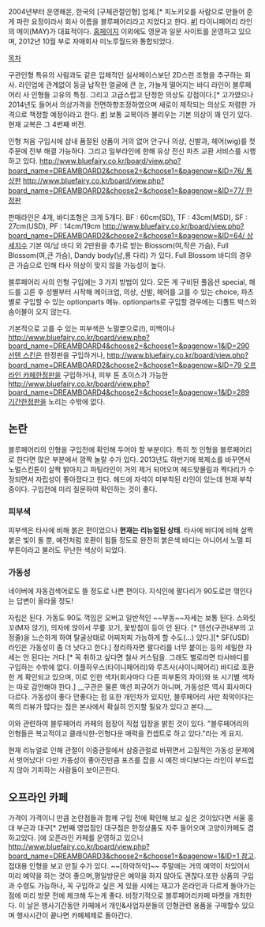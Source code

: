 2004년부터 운영해온, 한국의 [구체관절인형] 업체.[* 피노키오를 사람으로 만들어 준 게 파란 요정이라서 회사 이름을 블루페어리라고 지었다고 한다. [http://gall.dcinside.com/board/view/?id=doll&no=61253 #]] 타이니페어리 라인의 메이(MAY)가 대표적이다.
[http://www.bluefairy.co.kr/ 홈페이지] 이외에도 영문과 일문 사이트를 운영하고 있으며, 2012년 10월 부로 자매회사 미노루월드와 통합되었다.

[[목차]]

구관인형 특유의 사람과도 같은 입체적인 실사페이스보단 2D스런 조형을 추구하는 회사. 라인업에 관계없이 둥글 납작한 얼굴에 큰 눈, 가늘게 떨어지는 바디 라인이 블루페어리 사 인형들 고유의 특징. 그리고 고급스럽고 단정한 의상도 강점이다.[* 고가였으나 2014년도 들어서 의상가격을 전면하향조정하였으며 새로이 제작되는 의상도 저렴한 가격으로 책정할 예정이라고 한다. [http://www.bluefairy.co.kr/board/view.php?board_name=DREAMBOARD4&choose2=&choose1=&pagenow=1&ID=374 #]] 보통 교복이라 불리우는 기본 의상이 꽤 인기 있다. 현재 교복은 그 4번째 버전.

인형 처음 구입시에 샵내 품절된 상품이 거의 없어 안구나 의상, 신발과, 헤어(wig)를 첫 주문에 전부 해결 가능하다. 그리고 일부라인에 한해 유상 전신 파츠 교환 서비스를 시행하고 있다. [[http://www.bluefairy.co.kr/board/view.php?board_name=DREAMBOARD2&choose2=&choose1=&pagenow=&ID=76/ 통상판]] [[http://www.bluefairy.co.kr/board/view.php?board_name=DREAMBOARD2&choose2=&choose1=&pagenow=&ID=77/ 한정판]]

판매라인은 4개, 바디조형은 크게 5개다.
BF : 60cm(SD), TF : 43cm(MSD), SF : 27cm(USD), PF : 14cm/19cm [[http://www.bluefairy.co.kr/board/view.php?board_name=DREAMBOARD2&choose2=&choose1=&pagenow=&ID=64/ 상세치수]]
기본 여/남 바디 외 2만원을 추가로 받는 Blossom(여,작은 가슴), Full Blossom(여,큰 가슴), Dandy body(남,롱 다리) 가 있다. Full Blossom 바디의 경우 큰 가슴으로 인해 타사 의상이 맞지 않을 가능성이 높다.

블루페어리 사의 인형 구입에는 3 가지 방법이 있다. 모든 게 구비된 풀옵션 special, 헤드를 고른 후 성별부터 시작해 메이크업, 의상, 신발, 헤어를 고를 수 있는 choice, 파츠별로 구입할 수 있는 optionparts 메뉴. optionparts로 구입할 경우에는 디폴트 박스와 솜이불이 오지 않는다.

기본적으로 고를 수 있는 피부색은 노말뿐으로(!), 미백이나 [[http://www.bluefairy.co.kr/board/view.php?board_name=DREAMBOARD4&choose2=&choose1=&pagenow=1&ID=290 선텐 스킨]]은 한정판을 구입하거나, [[http://www.bluefairy.co.kr/board/view.php?board_name=DREAMBOARD2&choose2=&choose1=&pagenow=&ID=79 오프라인 카페한정판]]을 구입하거나, 피부 톤 초이스가 가능한 [[http://www.bluefairy.co.kr/board/view.php?board_name=DREAMBOARD4&choose2=&choose1=&pagenow=1&ID=289 기간한정판]]을 노리는 수밖에 없다.

== 논란 ==
블루페어리의 인형을 구입전에 확인해 두어야 할 부분이다. 특히 첫 인형을 블루페어리로 한다면 많은 부분에서 깜짝 놀랄 수가 있다.
2013년도 하반기에 복제소를 바꾸면서 노멀스킨톤이 살짝 밝아지고 파팅라인이 거의 제거 되어오며 헤드맞물림과 짝다리가 수정되면서 자립성이 좋아졌다고 한다.
헤드에 자석이 미부착된 라인이 있는데 현재 부착중이다. 구입전에 미리 질문하여 확인하는 것이 좋다.

=== 피부색 ===
피부색은 타사에 비해 붉은 편이었으나 '''현재는 리뉴얼된 상태'''. 타사에 바디에 비해 살짝 붉은 빛이 돌 뿐, 예전처럼 호환이 힘들 정도로 완전히 붉은색 바디는 아니어서 노멀 피부톤이라고 불러도 무난한 색상이 되었다.

=== 가동성 ===
네이버에 자동검색어로도 뜰 정도로 나쁜 편이다. 지식인에 팔다리가 90도로만 꺾인다는 답변이 올라올 정도!

자립은 된다. 가동도 90도 꺽임은 오버고 일반적인 ~~부동~~자세는 보통 된다. 스와릿꼬(M자 앉기), 의자에 앉아서 무릎 꼬기, 꽃받침이 등이 안 된다. [* 텐션(구관내부의 고정줄)을 느슨하게 하여 탈골상태로 어찌저찌 가능하게 할 수도(...) 있다.][* SF(USD) 라인은 가동성이 좀 더 낫다고 한다.] 정리하자면 팔다리를 너무 붙이는 등의 세밀한 자세는 안 된다는 거다.[* 꼭 취하고 싶다면 철사 커스텀을. 그래도 별로라면 타사바디를 구입하는 수밖에 없다. 이플하우스(타이니페어리)와 루츠사(샤이니페어리) 바디로 호환한 게 확인되고 있으며, 이로 인한 색차(회사마다 다른 피부톤의 차이)와 또 시기별 색차는 따로 감안해야 한다.] __구관은 물론 액션 피규어가 아니며, 가동성은 역시 회사마다 다르다. 가동성이 좋다 안좋다는 점 또한 개인차가 있지만, 블루페어리 사만 최악이다는 쪽의 리뷰가 많다는 점은 본사에서 확실히 인지할 필요가 있다고 본다.__

이와 관련하여 블루페어리 카페의 점장이 직접 입장을 밝힌 것이 있다. "블루페어리의 인형들은 복고적이고 클래식한-인형다운 매력을 컨셉트로 하고 있다."라는 게 요지.

현재 리뉴얼로 인해 관절이 이중관절에서 삼중관절로 바뀌면서 고질적인 가동성 문제에서 벗어났다! 다만 가동성이 좋아진만큼 포즈를 잡을 시 예전 바디보다는 라인이 부드럽지 않아 기피하는 사람들이 보이곤한다.
== 오프라인 카페 ==
가격이 가격이니 만큼 논란점들과 함께 구입 전에 확인해 보고 싶은 것이있다면 서울 홍대 부근과 대구[* 2번째 영업점인 대구점은 한정상품도 자주 들어오며 고양이카페도 겸하고있다. ]에 오픈라인 카페를 운영하고 있으니 [[http://www.bluefairy.co.kr/board/view.php?board_name=DREAMBOARD3&choose2=&choose1=&pagenow=1&ID=1 참고]]. 접대용 인형을 보고 만질 수가 있다. ~~[하악하악]~~ 주말에는 거의 예약이 차있어서 미리 예약을 하는 것이 좋으며,평일방문은 예약을 하지 않아도 괜찮다.또한 상품의 구입과 수령도 가능하나, 꼭 구입하고 싶은 게 있을 시에는 재고가 온라인과 다르게 돌아가는 점에 미리 방문 전에 체크해 두는게 좋다. 비정기적으로 블루페어리카페 마켓을 개최한다. 이 날은 행사기간동안 카페에서 개인&사업자분들의 인형관련 용품을 구매할수 있으며 행사시간이 끝나면 카페체제로 돌아간다.
